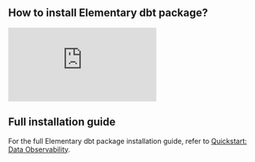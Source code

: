 ## How to install Elementary dbt package?

<Frame>
  <iframe
    src="https://www.loom.com/embed/5cf1aaa0708f43a993f8a2945473c7ac"
    frameborder="0"
    webkitallowfullscreen
    mozallowfullscreen
    allowfullscreen
    className="w-full"
    style={{ height: "16rem" }}
  ></iframe>
</Frame>

## Full installation guide

For the full Elementary dbt package installation guide, refer to [Quickstart: Data Observability](/quickstart).
